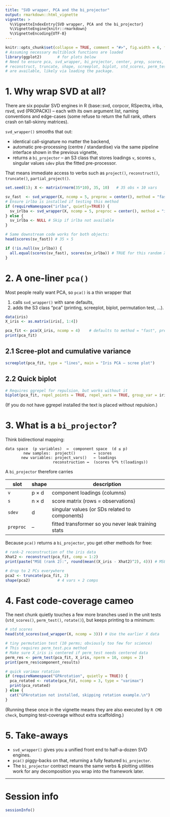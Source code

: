 ```yaml
---
title: "SVD wrapper, PCA and the bi_projector"
output: rmarkdown::html_vignette
vignette: >
  %\VignetteIndexEntry{SVD wrapper, PCA and the bi_projector}
  %\VignetteEngine{knitr::rmarkdown}
  %\VignetteEncoding{UTF-8}
---
```


```r
knitr::opts_chunk$set(collapse = TRUE, comment = "#>", fig.width = 6, fig.height = 4)
# Assuming necessary multiblock functions are loaded
library(ggplot2)       # for plots below
# Need to ensure pca, svd_wrapper, bi_projector, center, prep, scores, 
# reconstruct, truncate, shape, screeplot, biplot, std_scores, perm_test, rotate 
# are available, likely via loading the package.
```

# 1. Why wrap SVD at all?

There are six popular SVD engines in R (base::svd, corpcor, RSpectra,
irlba, rsvd, svd (PROPACK)) – each with its own argument list,
naming conventions and edge-cases (some refuse to return the full rank,
others crash on tall-skinny matrices).

`svd_wrapper()` smooths that out:

*   identical call-signature no matter the backend,
*   automatic pre-processing (centre / standardise) via the same pipeline
    interface shown in the previous vignette,
*   returns a `bi_projector` – an S3 class that stores loadings `v`,
    scores `s`, singular values `sdev` plus the fitted pre-processor.

That means immediate access to verbs such as `project()`,
`reconstruct()`, `truncate()`, `partial_project()`.

```r
set.seed(1); X <- matrix(rnorm(35*10), 35, 10)   # 35 obs × 10 vars

sv_fast  <- svd_wrapper(X, ncomp = 5, preproc = center(), method = "fast")
# Ensure irlba is installed if testing this method
if (requireNamespace("irlba", quietly=TRUE)) {
  sv_irlba <- svd_wrapper(X, ncomp = 5, preproc = center(), method = "irlba")
} else {
  sv_irlba <- NULL # Skip if irlba not available
}

# Same downstream code works for both objects:
head(scores(sv_fast)) # 35 × 5

if (!is.null(sv_irlba)) {
  all.equal(scores(sv_fast), scores(sv_irlba)) # TRUE for this random X
}
```

# 2. A one-liner `pca()`

Most people really want PCA, so `pca()` is a thin wrapper that

1.  calls `svd_wrapper()` with sane defaults,
2.  adds the S3 class "pca" (printing, screeplot, biplot, permutation test, …).

```r
data(iris)
X_iris <- as.matrix(iris[, 1:4])

pca_fit <- pca(X_iris, ncomp = 4)    # defaults to method = "fast", preproc=center()
print(pca_fit)
```

## 2.1 Scree-plot and cumulative variance

```r
screeplot(pca_fit, type = "lines", main = "Iris PCA – scree plot")
```

## 2.2 Quick biplot

```r
# Requires ggrepel for repulsion, but works without it
biplot(pca_fit, repel_points = TRUE, repel_vars = TRUE, group_var = iris$Species)
```

(If you do not have ggrepel installed the text is placed without repulsion.)

# 3. What is a `bi_projector`?

Think bidirectional mapping:

```
data space  (p variables)  ↔  component space  (d ≤ p)
        new samples:  project()        ← scores
       new variables: project_vars()   ← loadings
                     reconstruction ↔  (scores %*% t(loadings))
```

A `bi_projector` therefore carries

| slot      | shape | description                                        |
|-----------|-------|----------------------------------------------------|
| `v`       | p × d | component loadings (columns)                       |
| `s`       | n × d | score matrix (rows = observations)                 |
| `sdev`    | d     | singular values (or SDs related to components) |
| `preproc` | –     | fitted transformer so you never leak training stats |

Because `pca()` returns a `bi_projector`, you get other methods for free:

```r
# rank-2 reconstruction of the iris data
Xhat2 <- reconstruct(pca_fit, comp = 1:2)
print(paste("MSE (rank 2):", round(mean((X_iris - Xhat2)^2), 4))) # MSE ~ 0.076

# drop to 2 PCs everywhere
pca2 <- truncate(pca_fit, 2)
shape(pca2)            # 4 vars × 2 comps
```

# 4. Fast code-coverage cameo

The next chunk quietly touches a few more branches used in the unit tests
(`std_scores()`, `perm_test()`, `rotate()`), but keeps printing to a minimum:

```r
# std scores
head(std_scores(svd_wrapper(X, ncomp = 3))) # Use the earlier X data

# tiny permutation test (10 perms; obviously too few for science)
# This requires perm_test.pca method
# Make sure X_iris is centered if perm_test needs centered data
perm_res <- perm_test(pca_fit, X_iris, nperm = 10, comps = 2)
print(perm_res$component_results)

# quick varimax rotation
if (requireNamespace("GPArotation", quietly = TRUE)) {
  pca_rotated <- rotate(pca_fit, ncomp = 3, type = "varimax")
  print(pca_rotated)
} else {
  cat("GPArotation not installed, skipping rotation example.\n")
}
```

(Running these once in the vignette means they are also executed by `R CMD check`, bumping test-coverage without extra scaffolding.)

# 5. Take-aways

*   `svd_wrapper()` gives you a unified front end to half-a-dozen SVD engines.
*   `pca()` piggy-backs on that, returning a fully featured `bi_projector`.
*   The `bi_projector` contract means the same verbs & plotting utilities
    work for any decomposition you wrap into the framework later.

---

# Session info

```r
sessionInfo()
``` 